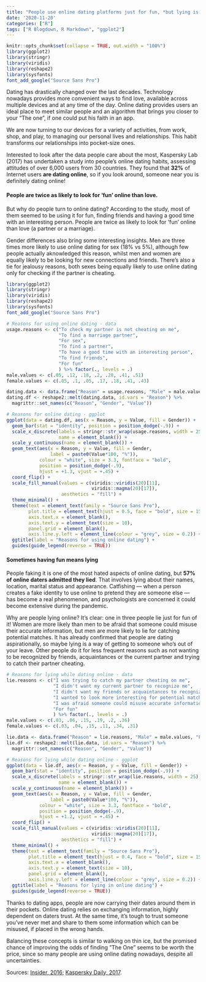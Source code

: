 ```yaml
---
title: "People use online dating platforms just for fun, *but lying is fun too*"
date: '2020-11-20'
categories: ["R"]
tags: ["R Blogdown, R Markdown", "ggplot2"]
---
```



```r
knitr::opts_chunk$set(collapse = TRUE, out.width = "100%")
library(ggplot2)
library(stringr)
library(viridis)
library(reshape2)
library(sysfonts)
font_add_google("Source Sans Pro")
```

Dating has drastically changed over the last decades. Technology nowadays provides more convenient ways to find love, available across multiple devices and at any time of the day. Online dating provides users an ideal place to meet similar people and an algorithm that brings you closer to your "The one", if one could put his faith in an app.

We are now turning to our devices for a variety of activities, from work, shop, and play, to managing our personal lives and relationships. This habit transforms our relationships into pocket-size ones.

Interested to look after the data people care about the most, Kaspersky Lab (2017) has undertaken a study into people’s online dating habits, assessing attitudes of over 6,000 users from 30 countries. They found that **32%** of Internet users **are dating online**, so if you look around, someone near you is definitely dating online!

#### People are twice as likely to look for ‘fun’ online than love.

But why do people turn to online dating? According to the study, most of them seemed to be using it for fun, finding friends and having a good time with an interesting person. People are twice as likely to look for ‘fun’ online than love (a partner or a marriage).

Gender differences also bring some interesting insights. Men are three times more likely to use online dating for sex (18% vs 5%), although few people actually aknowledged this reason, whilst men and women are equally likely to be looking for new connections and friends. There's also a tie for jealousy reasons, both sexes being equally likely to use online dating only for checking if the partner is cheating.


```r
library(ggplot2)
library(stringr)
library(viridis)
library(reshape2)
library(sysfonts)
font_add_google("Source Sans Pro")

# Reasons for using online dating - data
usage.reasons <- c("To check my partner is not cheating on me",
                   "To find a marriage partner",
                   "For sex",
                   "To find a partner",
                   "To have a good time with an interesting person", 
                   "To find friends", 
                   "For fun"
                   ) %>% factor(., levels = .)
male.values <- c(.05, .12, .18, .2, .28, .41, .51)
female.values <- c(.05, .1, .05, .17, .18, .41, .43)

dating.data <- data.frame("Reason" = usage.reasons, "Male" = male.values, "Female" = female.values)
dating.df <- reshape2::melt(dating.data, id.vars = "Reason") %>% 
  magrittr::set_names(c("Reason", "Gender", "Value"))

# Reasons for online dating - ggplot
ggplot(data = dating.df, aes(x = Reason, y = Value, fill = Gender)) +
  geom_bar(stat = "identity", position = position_dodge(-.9)) +
  scale_x_discrete(labels = stringr::str_wrap(usage.reasons, width = 25), 
                   name = element_blank()) + 
  scale_y_continuous(name = element_blank()) + 
  geom_text(aes(x = Reason, y = Value, fill = Gender, 
                label = paste0(Value*100, "%")), 
            colour = "white", size = 3.3, fontface = "bold", 
            position = position_dodge(-.9), 
            hjust = +1.3, vjust = +.45) + 
  coord_flip() +
  scale_fill_manual(values = c(viridis::viridis(20)[11],
                               viridis::magma(20)[17]),
                    aesthetics = "fill") + 
  theme_minimal() +   
  theme(text = element_text(family = "Source Sans Pro"),
        plot.title = element_text(hjust = 0.5, face = "bold", size = 15),
        axis.text.x = element_blank(),
        axis.text.y = element_text(size = 10),
        panel.grid = element_blank(), 
        axis.line.y.left = element_line(colour = "grey", size = 0.2)) + 
  ggtitle(label = "Reasons for using online dating") +
  guides(guide_legend(reverse = TRUE)) 

```

#### Sometimes having fun means lying

People faking it is one of the most hated aspects of online dating, but **57% of online daters admitted they lied**. That involves lying about their names, location, marital status and appearance. Catfishing — when a person creates a fake identity to use online to pretend they are someone else — has become a real phenomenon, and psychologists are concerned it could become extensive during the pandemic. 

Why are people lying online? It's clear: one in three people lie just for fun of it! Women are more likely than men to be afraid that someone could misuse their accurate information, but men are more likely to lie for catching potential matches. It has already confirmed that people are dating aspirationally, so maybe lying is a way of getting to someone who's out of your leave. Other people do it for less frequent reasons such as not wanting to be recognized by friends, acquaintances or the current partner and trying to catch their partner cheating.  

```r
# Reasons for lying while dating online - data
lie.reasons <- c("I was trying to catch my partner cheating on me", 
                 "I didn't want my current partner to recognize me", 
                 "I didn't want my friends or acquaintances to recognize me", 
                 "I wanted to look more interesting for potential matches", 
                 "I was afraid someone could misuse accurate information about me (blackmail, fraud)",
                 "For fun"
                 ) %>% factor(., levels = .)
male.values <- c(.03, .06, .15, .19, .2, .36)
female.values <- c(.03, .04, .15, .11, .34, .31)

lie.data <- data.frame("Reason" = lie.reasons, "Male" = male.values, "Female" = female.values)
lie.df <- reshape2::melt(lie.data, id.vars = "Reason") %>% 
  magrittr::set_names(c("Reason", "Gender", "Value"))

# Reasons for lying while dating online - ggplot
ggplot(data = lie.df, aes(x = Reason, y = Value, fill = Gender)) +
  geom_bar(stat = "identity", position = position_dodge(-.9)) +
  scale_x_discrete(labels = stringr::str_wrap(lie.reasons, width = 25), 
                   name = element_blank()) + 
  scale_y_continuous(name = element_blank()) + 
  geom_text(aes(x = Reason, y = Value, fill = Gender, 
                label = paste0(Value*100, "%")), 
            colour = "white", size = 3.3, fontface = "bold", 
            position = position_dodge(-.9), 
            hjust = +1.2, vjust = +.45) + 
  coord_flip() +
  scale_fill_manual(values = c(viridis::viridis(20)[11],
                               viridis::magma(20)[17]),
                    aesthetics = "fill") + 
  theme_minimal() + 
  theme(text = element_text(family = "Source Sans Pro"),
        plot.title = element_text(hjust = 0.4, face = "bold", size = 15),
        axis.text.x = element_blank(),
        axis.text.y = element_text(size = 10),
        panel.grid = element_blank(), 
        axis.line.y.left = element_line(colour = "grey", size = 0.2)) +
  ggtitle(label = "Reasons for lying in online dating") +
  guides(guide_legend(reverse = TRUE))
```

Thanks to dating apps, people are now carrying their dates around them in their pockets. Online dating relies on exchanging information, highly dependent on daters trust. At the same time, it's tough to trust someone you've never met and share to them some information which can be misused, if placed in the wrong hands.

Balancing these concepts is similar to walking on thin ice, but the promised chance of improving the odds of finding ”The One” seems to be worth the price, since so many people are using online dating nowadays, despite all uncertainties. 


Sources: [Insider, 2016](https://www.insider.com/catfishing-on-the-rise-because-of-covid-19-quarantines-2020-4); [Kaspersky Daily, 2017](https://www.kaspersky.com/blog/online-dating-report/).